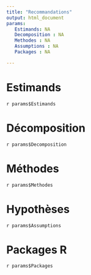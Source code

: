 ```yaml
---
title: "Recommandations"
output: html_document
params:
   Estimands: NA
   Decomposition : NA
   Methodes : NA
   Assumptions : NA
   Packages : NA

---
```


# Estimands

`r params$Estimands`

# Décomposition
`r params$Decomposition`

# Méthodes
`r params$Methodes`

# Hypothèses
`r params$Assumptions`

# Packages R
`r params$Packages`